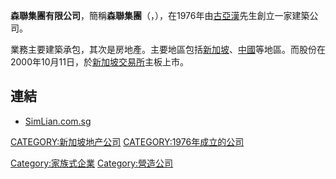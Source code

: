 '''森聯集團有限公司'''，簡稱'''森聯集團'''（'''{{lang-en|Sim Lian Group Limited}}'''，{{sgx|S05}}），在1976年由[[古亞漢|古亞漢]]先生創立一家建築公司。

業務主要建築承包，其次是房地產。主要地區包括[[新加坡|新加坡]]、[[中國|中國]]等地區。而股份在2000年10月11日，於[[新加坡交易所|新加坡交易所]]主板上市。

==連結==
*[http://www.simlian.com.sg/ SimLian.com.sg] {{Wayback|url=http://www.simlian.com.sg/ |date=20120124225321 }}

[[CATEGORY:新加坡地产公司|CATEGORY:新加坡地产公司]]
[[CATEGORY:1976年成立的公司|CATEGORY:1976年成立的公司]]
[[Category:家族式企業|Category:家族式企業]]
[[Category:營造公司|Category:營造公司]]